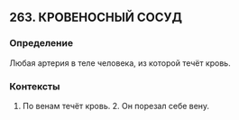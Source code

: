 ## 263. КРОВЕНОСНЫЙ СОСУД
### Определение
Любая артерия в теле человека, из которой течёт кровь.

### Контексты
1. По венам течёт кровь. 2. Он порезал себе вену.

